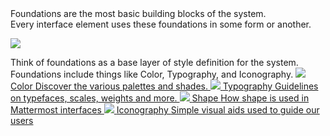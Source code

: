 


<Meta title="Foundations/Overview" />

<ThemeProvider />

<Title>Foundations</Title>
<Subtitle>
    Foundations are the most basic building blocks of the system. <br />
    Every interface element uses these foundations in some form or another.
</Subtitle>

![](https://zeroheight-user-uploads.s3-eu-west-1.amazonaws.com/images/nIUhFigrgzIIdDthoYyoQA.png?X-Amz-Algorithm=AWS4-HMAC-SHA256&X-Amz-Credential=AKIAJXTVUC4XZENV3LPQ%2F20210308%2Feu-west-1%2Fs3%2Faws4_request&X-Amz-Date=20210308T103216Z&X-Amz-Expires=86400&X-Amz-SignedHeaders=host&X-Amz-Signature=5d769bf7f42437dc9dddd215a8e8e685a1bbc6b520492396f4403fa121f7b1c8)

<Description>
    Think of foundations as a base layer of style definition for the system. Foundations include
    things like Color, Typography, and Iconography.
</Description>

<Grid row>
    <Grid padding={[12, 12, 12, 0]}>
        <a href={Utils.getStoryDocumentationUrl(colorStoryParams)} target={'_self'}>
            <Shape border borderRadius={4} elevation={0} elevationOnHover={2}>
                <img src="https://zeroheight-user-uploads.s3-eu-west-1.amazonaws.com/images/Rp1KUV8Ff8rfmn-9pwo1_Q.png?X-Amz-Algorithm=AWS4-HMAC-SHA256&X-Amz-Credential=AKIAJXTVUC4XZENV3LPQ%2F20210308%2Feu-west-1%2Fs3%2Faws4_request&X-Amz-Date=20210308T133956Z&X-Amz-Expires=86400&X-Amz-SignedHeaders=host&X-Amz-Signature=2a1191ef822d6633f64bef1f34fc79d1705055698a40025241b8df4896020f7d" />
                <Grid padding={[8, 16]}>
                    <Typography variant={'h3'} size={600}>
                        Color
                    </Typography>
                    <Typography variant={'body'} size={300}>
                        Discover the various palettes and shades.
                    </Typography>
                </Grid>
            </Shape>
        </a>
    </Grid>
    <Grid padding={12}>
        <a href={Utils.getStoryDocumentationUrl(typographyStoryParams)} target={'_self'}>
            <Shape border borderRadius={4} elevation={0} elevationOnHover={2}>
                <img src="https://zeroheight-user-uploads.s3-eu-west-1.amazonaws.com/images/gMHyA2LbezsHcSytrmQHEA.png?X-Amz-Algorithm=AWS4-HMAC-SHA256&X-Amz-Credential=AKIAJXTVUC4XZENV3LPQ%2F20210308%2Feu-west-1%2Fs3%2Faws4_request&X-Amz-Date=20210308T135028Z&X-Amz-Expires=86400&X-Amz-SignedHeaders=host&X-Amz-Signature=a0796639cf799a7abeb27fc764d42948c8d4b719b521f5f40d6bf209d63c13fe" />
                <Grid padding={[8, 16]}>
                    <Typography variant={'h3'} size={600}>
                        Typography
                    </Typography>
                    <Typography variant={'body'} size={300}>
                        Guidelines on typefaces, scales, weights and more.
                    </Typography>
                </Grid>
            </Shape>
        </a>
    </Grid>
    <Grid padding={12}>
        <a href={Utils.getStoryDocumentationUrl(shapeStoryParams)} target={'_self'}>
            <Shape border borderRadius={4} elevation={0} elevationOnHover={2}>
                <img src="https://zeroheight-user-uploads.s3-eu-west-1.amazonaws.com/images/714uqmHoOkEZhuShXlw0eg.png?X-Amz-Algorithm=AWS4-HMAC-SHA256&X-Amz-Credential=AKIAJXTVUC4XZENV3LPQ%2F20210308%2Feu-west-1%2Fs3%2Faws4_request&X-Amz-Date=20210308T135054Z&X-Amz-Expires=86400&X-Amz-SignedHeaders=host&X-Amz-Signature=0e171e7695d450cad3c146ed3fae1768edd546ecf4ce378f7b068abfa39cbac0" />
                <Grid padding={[8, 16]}>
                    <Typography variant={'h3'} size={600}>
                        Shape
                    </Typography>
                    <Typography variant={'body'} size={300}>
                        How shape is used in Mattermost interfaces
                    </Typography>
                </Grid>
            </Shape>
        </a>
    </Grid>
    <Grid padding={[12, 0, 12, 12]}>
        <a href={Utils.getStoryDocumentationUrl(colorStoryParams)} target={'_self'}>
            <Shape border borderRadius={4} elevation={0} elevationOnHover={2}>
                <img src="https://zeroheight-user-uploads.s3-eu-west-1.amazonaws.com/images/CA7ZCnFnWLXvcMHlX0gb7w.png?X-Amz-Algorithm=AWS4-HMAC-SHA256&X-Amz-Credential=AKIAJXTVUC4XZENV3LPQ%2F20210308%2Feu-west-1%2Fs3%2Faws4_request&X-Amz-Date=20210308T135140Z&X-Amz-Expires=86400&X-Amz-SignedHeaders=host&X-Amz-Signature=f5d0e490fbd504cfab92e1aa59fbc64f34dc154e4c5a94ca56402bc89bbdd156" />
                <Grid padding={[8, 16]}>
                    <Typography variant={'h3'} size={600}>
                        Iconography
                    </Typography>
                    <Typography variant={'body'} size={300}>
                        Simple visual aids used to guide our users
                    </Typography>
                </Grid>
            </Shape>
        </a>
    </Grid>
</Grid>
